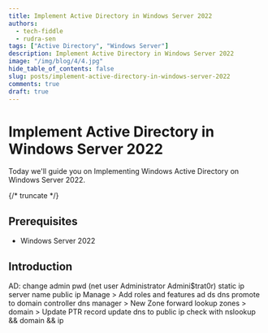 ```yaml
---
title: Implement Active Directory in Windows Server 2022
authors:
  - tech-fiddle
  - rudra-sen
tags: ["Active Directory", "Windows Server"]
description: Implement Active Directory in Windows Server 2022
image: "/img/blog/4/4.jpg"
hide_table_of_contents: false
slug: posts/implement-active-directory-in-windows-server-2022
comments: true
draft: true
---
```


# Implement Active Directory in Windows Server 2022

Today we'll guide you on Implementing Windows Active Directory on Windows Server 2022.

{/* truncate */}

## Prerequisites

- Windows Server 2022

## Introduction

AD:
change admin pwd (net user Administrator Admini$trat0r)
static ip
server name
public ip
Manage > Add roles and features
ad ds
dns
promote to domain controller
dns manager > New Zone
forward lookup zones > domain > Update PTR record
update dns to public ip
check with nslookup && domain && ip
